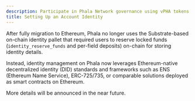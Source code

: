 ```yaml
---
description: Participate in Phala Network governance using vPHA tokens and Snapshot.
title: Setting Up an Account Identity
---
```


After fully migration to Ethereum, Phala no longer uses the Substrate-based on-chain identity pallet that required users to reserve locked funds (`identity_reserve_funds` and per-field deposits) on-chain for storing identity details.

Instead, identity management on Phala now leverages Ethereum-native decentralized identity (DID) standards and frameworks such as ENS (Ethereum Name Service), ERC-725/735, or comparable solutions deployed as smart contracts on Ethereum.

More details will be announced in the near future.


